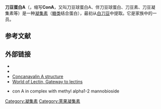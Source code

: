 {{Infobox nonhuman protein
| Name = Concanavalin A<br>刀豆蛋白A
| image = 3CNA_Concanavalin_A.png
| width = 
| caption = 源自[[刀豆属|刀豆]]的刀豆蛋白A四聚体的晶体结构：四个单体分别以四种颜色表示，[[钙|钙]]离子为金色球体，[[锰|锰]]离子为灰色球体<ref name="pmid4638345">{{PDB|3CNA}}; {{cite journal | author = Hardman KD, Ainsworth CF | title = Structure of concanavalin A at 2.4-A resolution | journal = Biochemistry | volume = 11 | issue = 26 | pages = 4910–9 |date=December 1972 | pmid = 4638345 | doi = 10.1021/bi00776a006 | url = | issn = }}</ref>
| Symbol = ConA
| AltSymbols =
| Organism = ''Canavalia virosa'' (jackbean)
| TaxID = 28958
| ATC_prefix=
| ATC_suffix=
| ATC_supplemental=
| CAS_number=
| CAS_supplemental=
| DrugBank=
| EntrezGene = 
| HGNCid =
| OMIM = 
| PDB = 3CNA
| PDB_supplemental = [http://www.ebi.ac.uk/pdbe/searchResults.html?display=both&term=P81461 More structures]
| RefSeqmRNA = 
| RefSeqProtein = 
| UniProt = P81461
| ECnumber = 
| Chromosome = 
| EntrezChromosome = 
| GenLoc_start = 
| GenLoc_end = 
}}

'''刀豆蛋白A'''（{{lang-en|Concanavalin A}}，缩写'''ConA'''，又叫刀豆球蛋白A、伴刀豆球蛋白、刀豆素、刀豆凝集素等）是一种[[凝集素|凝集素]]（[[糖类|糖类]]结合蛋白），最初从[[白刀豆|白刀豆]]中提取。它是{{le|荚果凝集素|legume lectin}}家族中的一员。

==参考文献==
{{Reflist}}

==外部链接==
* {{MeshName|Concanavalin+A}}
* {{MeshName|Concanavalin+A+Receptors}}
* [http://www.life.uiuc.edu/crofts/bioph354/bergman/1cvn/e1cvnm.htm Concanavalin A structure] {{Wayback|url=http://www.life.uiuc.edu/crofts/bioph354/bergman/1cvn/e1cvnm.htm |date=20080820103956 }}
* [https://web.archive.org/web/20080905174252/http://plab.ku.dk/tcbh/lectin-links.htm World of Lectin, Gateway to lectins]
*{{Proteopedia|1bxh}} con A in complex with methyl alpha1-2 mannobioside

{{凝集素}}

[[Category:凝集素|Category:凝集素]]
[[Category:荚果凝集素|Category:荚果凝集素]]